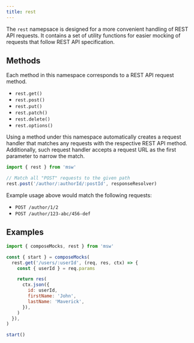 ```yaml
---
title: rest
---
```


The `rest` namepsace is designed for a more convenient handling of REST API requests. It contains a set of utility functions for easier mocking of requests that follow REST API specification.

## Methods

Each method in this namespace corresponds to a REST API request method.

- `rest.get()`
- `rest.post()`
- `rest.put()`
- `rest.patch()`
- `rest.delete()`
- `rest.options()`

Using a method under this namespace automatically creates a request handler that matches any requests with the respective REST API method. Additionally, such request handler accepts a request URL as the first parameter to narrow the match.

```js
import { rest } from 'msw'

// Match all "POST" requests to the given path
rest.post('/author/:authorId/:postId', responseResolver)
```

Example usage above would match the following requests:

- `POST /author/1/2`
- `POST /author/123-abc/456-def`

## Examples

```js
import { composeMocks, rest } from 'msw'

const { start } = composeMocks(
  rest.get('/users/:userId', (req, res, ctx) => {
    const { userId } = req.params

    return res(
      ctx.json({
        id: userId,
        firstName: 'John',
        lastName: 'Maverick',
      }),
    )
  }),
)

start()
```

